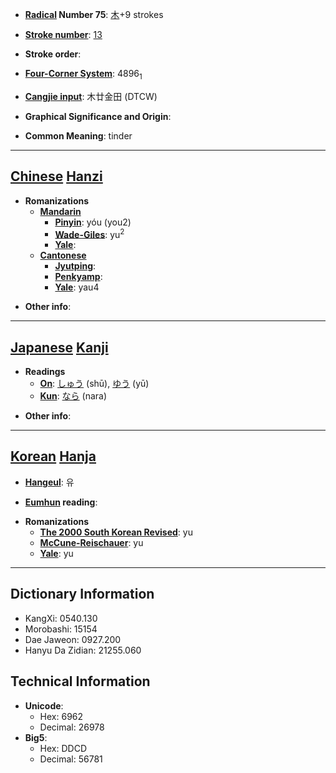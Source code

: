 * '''[[Wiktionary:Chinese radical index| Radical]] Number 75''': [[Wiktionary:Chinese radical index 木|木]]+9 strokes

* '''[[Wiktionary:Chinese total strokes index|Stroke number]]''': [[Wiktionary:Chinese total strokes index 13|13]]

* '''Stroke order''': 

* '''[[Wiktionary:Chinese four corner index|Four-Corner System]]''': 4896<sub>1</sub>

* '''[[Wiktionary:Chinese Cangjie index|Cangjie input]]''': 木廿金田 (DTCW)

* '''Graphical Significance and Origin''': 

* '''Common Meaning''': tinder

----

== [[Chinese]] [[Hanzi]] ==

* '''Romanizations'''
** '''[[Mandarin]]'''
*** '''[[Pinyin]]''': yóu (you2)
*** '''[[Wade-Giles]]''': yu<sup>2</sup>
*** '''[[Yale]]''': 
** '''[[Cantonese]]'''
*** '''[[Jyutping]]''':
*** '''[[Penkyamp]]''': 
*** '''[[Yale]]''': yau4

* '''Other info''': 

----

== [[Japanese]] [[Kanji]] ==

* '''Readings'''
** '''[[On]]''': [[しゅう]] (shū), [[ゆう]] (yū)
** '''[[Kun]]''': [[なら]] (nara)

* '''Other info''':  

----

== [[Korean]] [[Hanja]] ==

* '''[[Hangeul]]''': 유

* '''[[Eumhun]] reading''': 

* '''Romanizations'''
** '''[[The 2000 South Korean Revised Romanization|The 2000 South Korean Revised]]''': yu
** '''[[McCune-Reischauer]]''': yu
** '''[[Yale]]''': yu

----

== Dictionary Information ==

* KangXi: 0540.130
* Morobashi: 15154
* Dae Jaweon: 0927.200
* Hanyu Da Zidian: 21255.060

== Technical Information ==

* '''Unicode''':
** Hex: 6962
** Decimal: 26978
* '''Big5''':
** Hex: DDCD
** Decimal: 56781